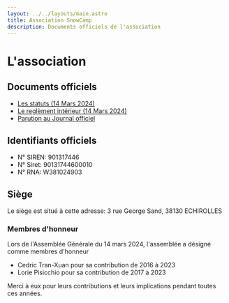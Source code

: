 ```yaml
---
layout: ../../layouts/main.astro
title: Association SnowCamp
description: Documents officiels de l'association
---
```


# L'association

## Documents officiels

- [Les statuts (14 Mars 2024)](/snowcamp-statuts.pdf)
- [Le reglèment intérieur (14 Mars 2024)](/snowcamp-reglement-interieur.pdf)
- [Parution au Journal officiel](/snowcamp-parution-joae.pdf)

## Identifiants officiels

- N° SIREN: 901317446
- N° Siret: 90131744600010
- N° RNA: W381024903

## Siège

Le siège est situé à cette adresse: 3 rue George Sand, 38130 ECHIROLLES

### Membres d'honneur

Lors de l'Assemblée Générale du 14 mars 2024, l'assemblée a désigné comme membres d'honneur

- Cedric Tran-Xuan pour sa contribution de 2016 à 2023
- Lorie Pisicchio pour sa contribution de 2017 à 2023

Merci à eux pour leurs contributions et leurs implications pendant toutes ces années.
